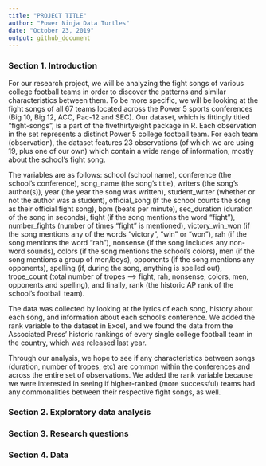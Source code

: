 ```yaml
---
title: "PROJECT TITLE"
author: "Power Ninja Data Turtles"
date: "October 23, 2019"
output: github_document
---
```


### Section 1. Introduction

For our research project, we will be analyzing the fight songs of various college football teams in order to discover the patterns and similar characteristics between them. To be more specific, we will be looking at the fight songs of all 67 teams located across the Power 5 sports conferences (Big 10, Big 12, ACC, Pac-12 and SEC). Our dataset, which is fittingly titled “fight-songs”, is a part of the fivethirtyeight package in R. Each observation in the set represents a distinct Power 5 college football team. For each team (observation), the dataset features 23 observations (of which we are using 19, plus one of our own) which contain a wide range of information, mostly about the school’s fight song. 
  
The variables are as follows: school (school name), conference (the school’s conference), song_name (the song’s title), writers (the song’s author(s)), year (the year the song was written), student_writer (whether or not the author was a student), official_song (if the school counts the song as their official fight song), bpm (beats per minute), sec_duration (duration of the song in seconds), fight (if the song mentions the word “fight”), number_fights (number of times “fight” is mentioned), victory_win_won (if the song mentions any of the words “victory”, “win” or “won”), rah (if the song mentions the word “rah”), nonsense (if the song includes any non-word sounds), colors (if the song mentions the school’s colors), men (if the song mentions a group of men/boys), opponents (if the song mentions any opponents), spelling (if, during the song, anything is spelled out), trope_count (total number of tropes --> fight, rah, nonsense, colors, men, opponents and spelling), and finally, rank (the historic AP rank of the school’s football team). 
  
The data was collected by looking at the lyrics of each song, history about each song, and information about each school’s conference. We added the rank variable to the dataset in Excel, and we found the data from the Associated Press’ historic rankings of every single college football team in the country, which was released last year. 
  
Through our analysis, we hope to see if any characteristics between songs (duration, number of tropes, etc) are common within the conferences and across the entire set of observations. We added the rank variable because we were interested in seeing if higher-ranked (more successful) teams had any commonalities between their respective fight songs, as well.

### Section 2. Exploratory data analysis

### Section 3. Research questions

### Section 4. Data

